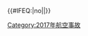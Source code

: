 {{航空事故
|state={{{state<includeonly>|autocollapse</includeonly>}}}
|year = 2017
|col1 = 
* {{0}}1月16日：[[土耳其航空6491號班機空難|土耳其航空6491號班機]]
* {{0}}3月5日：[[日本长野县救援直升机坠毁|日本长野县救援直升机]]
* {{0}}3月18日：[[加拿大圣布鲁诺塞斯纳相撞事故|加拿大圣布鲁诺塞斯纳相撞]]
* {{0}}3月20日：[[南苏丹An-26客机事故|南苏丹An-26客机降落后烧毁]]
* {{0}}4月29日：[[古巴An-26運輸機墜毀|古巴An-26運輸機]]
|col2 =
* {{0}}5月24日：[[中国东方航空765号班机事故|中国东方航空765号班机]]
* {{0}}6月7日：'''[[2017年緬甸空軍運8空難|缅甸空军运8F运输机]]'''†
* {{0}}6月10日：[[2017年凌天航空直升機事故|凌天航空航拍直升机墜毀]]
* {{0}}6月11日：[[中国东方航空736号班机事故|中国东方航空736号班机]]
* {{0}}7月7日：[[加拿大航空759号班机降落失误事件|加拿大航空759号班机]]
|col3 =
* {{0}}7月10日：[[2017年美国海军陆战队KC-130空难|美国海军陆战队KC-130]]
* {{0}}8月12日：[[全日空37号班机事故]]
* {{0}}9月30日：[[法国航空66号班机事故|法国航空66号班机]]
* 10月15日：[[魁北克机场空中相撞事故]]
* 12月13日：[[西风航空280号班机空难|西风航空280号班机]]
}}<includeonly>{{#IFEQ:{{{cat}}}|no||[[Category:2017年航空事故]]}}</includeonly><noinclude>{{Documentation}}</noinclude>